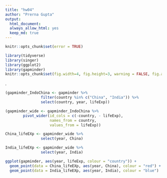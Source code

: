 ```yaml
---
title: "hw04"
author: "Prerna Gupta"
output: 
  html_document:
  always_allow_html: yes
  keep_md: true
---
```


```r
knitr::opts_chunk$set(error = TRUE)
```


```r
library(tidyverse)
library(singer)
library(ggplot2)
library(gapminder)
knitr::opts_chunk$set(fig.width=4, fig.height=3, warning = FALSE, fig.align = "center")
```
.
```r
(gapminder_IndoChina <- gapminder %>%
                filter(country %in% c("China", "India")) %>%
                select(country, year, lifeExp))
```

```r
(gapminder_wide <- gapminder_IndoChina %>%
        pivot_wider(id_cols = c(-country, - lifeExp),
                    names_from = country,
                    values_from = lifeExp))
```

```r
China_lifeEXp <- gapminder_wide %>%
                select(year, China)

India_lifeEXp <- gapminder_wide %>%
                select(year, India)

ggplot(gapminder, aes(year, lifeExp, colour = "country")) +
  geom_point(data = China_lifeEXp, aes(year, China), colour = "red") +
  geom_point(data = India_lifeEXp, aes(year, India), colour = "blue")
  

```


